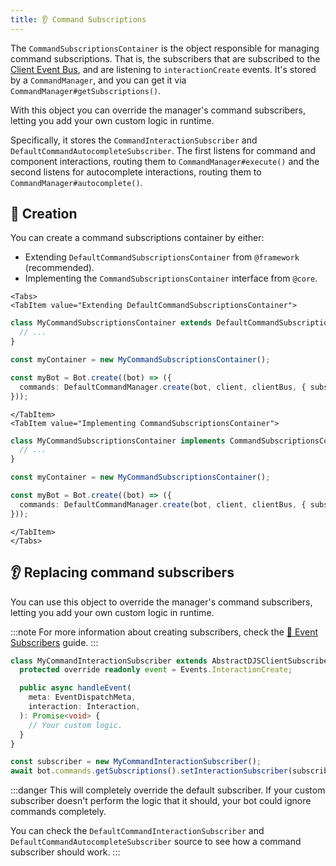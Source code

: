 ```yaml
---
title: 👂 Command Subscriptions
---
```



The `CommandSubscriptionsContainer` is the object responsible for managing command subscriptions. That is, the subscribers
that are subscribed to the [Client Event Bus](../events/event-manager#-client-event-bus), and are listening to
`interactionCreate` events. It's stored by a `CommandManager`, and you can get it via
`CommandManager#getSubscriptions()`.

With this object you can override the manager's command subscribers, letting you add your own custom logic in runtime.

Specifically, it stores the `CommandInteractionSubscriber` and `DefaultCommandAutocompleteSubscriber`.
The first listens for command and component interactions, routing them to `CommandManager#execute()` and the second
listens for autocomplete interactions, routing them to `CommandManager#autocomplete()`.

## 👷 Creation

You can create a command subscriptions container by either:

* Extending `DefaultCommandSubscriptionsContainer` from `@framework` (recommended).
* Implementing the `CommandSubscriptionsContainer` interface from `@core`.

```mdx-code-block
<Tabs>
<TabItem value="Extending DefaultCommandSubscriptionsContainer">
```

```ts
class MyCommandSubscriptionsContainer extends DefaultCommandSubscriptionsContainer {
  // ...
}

const myContainer = new MyCommandSubscriptionsContainer();

const myBot = Bot.create((bot) => ({
  commands: DefaultCommandManager.create(bot, client, clientBus, { subscriptionsContainer: myContainer }),
}));
```

```mdx-code-block
</TabItem>
<TabItem value="Implementing CommandSubscriptionsContainer">
```

```ts
class MyCommandSubscriptionsContainer implements CommandSubscriptionsContainer {
  // ...
}

const myContainer = new MyCommandSubscriptionsContainer();

const myBot = Bot.create((bot) => ({
  commands: DefaultCommandManager.create(bot, client, clientBus, { subscriptionsContainer: myContainer }),
}));
```

```mdx-code-block
</TabItem>
</Tabs>
```

## 👂 Replacing command subscribers

You can use this object to override the manager's command subscribers, letting you add your own custom logic in runtime.

:::note
For more information about creating subscribers, check the [📩 Event Subscribers](../events/event-subscriber) guide.
:::

```ts
class MyCommandInteractionSubscriber extends AbstractDJSClientSubscriber<'interactionCreate'> {
  protected override readonly event = Events.InteractionCreate;

  public async handleEvent(
    meta: EventDispatchMeta,
    interaction: Interaction,
  ): Promise<void> {
    // Your custom logic.
  }
}

const subscriber = new MyCommandInteractionSubscriber();
await bot.commands.getSubscriptions().setInteractionSubscriber(subscriber);
```

:::danger
This will completely override the default subscriber. If your custom subscriber doesn't perform the logic that it
should, your bot could ignore commands completely.

You can check the `DefaultCommandInteractionSubscriber` and `DefaultCommandAutocompleteSubscriber` source to see how a
command subscriber should work.
:::
